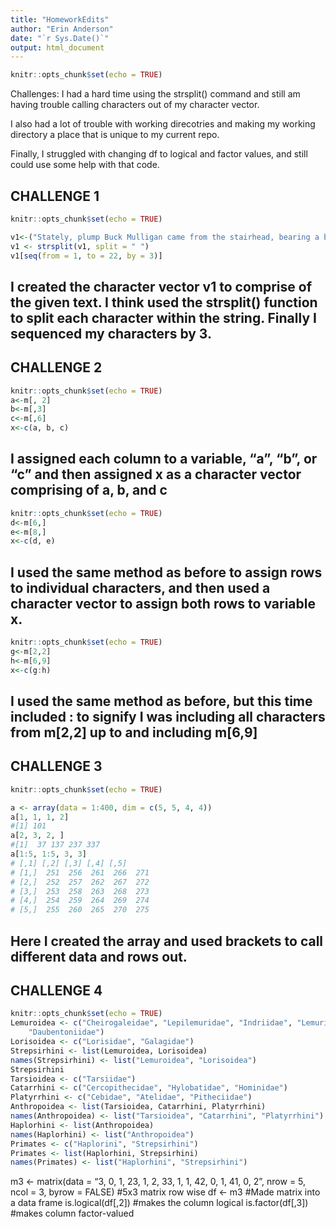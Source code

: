 ```yaml
---
title: "HomeworkEdits"
author: "Erin Anderson"
date: "`r Sys.Date()`"
output: html_document
---
```



```r
knitr::opts_chunk$set(echo = TRUE)
```
Challenges: I had a hard time using the strsplit() command and still am having trouble calling characters out of my character vector.

I also had a lot of trouble with working direcotries and making my working directory a place that is unique to my current repo.

Finally, I struggled with changing df to logical and factor values, and still could use some help with that code.

## CHALLENGE 1
```r
knitr::opts_chunk$set(echo = TRUE)

v1<-("Stately, plump Buck Mulligan came from the stairhead, bearing a bowl of lather on which a mirror and a razor lay crossed.")
v1 <- strsplit(v1, split = " ")
v1[seq(from = 1, to = 22, by = 3)]

```
## I created the character vector v1 to comprise of the given text. I think used the strsplit() function to split each character within the string. Finally I sequenced my characters by 3.

## CHALLENGE 2
```r
knitr::opts_chunk$set(echo = TRUE)
a<-m[, 2]
b<-m[,3]
c<-m[,6]
x<-c(a, b, c)
```
## I assigned each column to a variable, "a", "b", or "c" and then assigned x as a character vector comprising of a, b, and c
```r
knitr::opts_chunk$set(echo = TRUE)
d<-m[6,]
e<-m[8,]
x<-c(d, e)
```
## I used the same method as before to assign rows to individual characters, and then used a character vector to assign both rows to variable x.
```r
knitr::opts_chunk$set(echo = TRUE)
g<-m[2,2]
h<-m[6,9]
x<-c(g:h)
```

## I used the same method as before, but this time included : to signify I was including all characters from m[2,2] up to and including m[6,9]

## CHALLENGE 3
```r
knitr::opts_chunk$set(echo = TRUE)

a <- array(data = 1:400, dim = c(5, 5, 4, 4))
a[1, 1, 1, 2]
#[1] 101
a[2, 3, 2, ]
#[1]  37 137 237 337
a[1:5, 1:5, 3, 3]
# [,1] [,2] [,3] [,4] [,5]
# [1,]  251  256  261  266  271
# [2,]  252  257  262  267  272
# [3,]  253  258  263  268  273
# [4,]  254  259  264  269  274
# [5,]  255  260  265  270  275
```
## Here I created the array and used brackets to call different data and rows out.

## CHALLENGE 4
```r
knitr::opts_chunk$set(echo = TRUE)
Lemuroidea <- c("Cheirogaleidae", "Lepilemuridae", "Indriidae", "Lemuridae",
    "Daubentoniidae")
Lorisoidea <- c("Lorisidae", "Galagidae")
Strepsirhini <- list(Lemuroidea, Lorisoidea)
names(Strepsirhini) <- list("Lemuroidea", "Lorisoidea")
Strepsirhini
Tarsioidea <- c("Tarsiidae")
Catarrhini <- c("Cercopithecidae", "Hylobatidae", "Hominidae")
Platyrrhini <- c("Cebidae", "Atelidae", "Pitheciidae")
Anthropoidea <- list(Tarsioidea, Catarrhini, Platyrrhini)
names(Anthropoidea) <- list("Tarsioidea", "Catarrhini", "Platyrrhini")
Haplorhini <- list(Anthropoidea)
names(Haplorhini) <- list("Anthropoidea")
Primates <- c("Haplorini", "Strepsirhini")
Primates <- list(Haplorhini, Strepsirhini)
names(Primates) <- list("Haplorhini", "Strepsirhini")
```
m3 <- matrix(data = "3, 0, 1, 23, 1, 2, 33, 1, 1, 42, 0, 1, 41, 0, 2", nrow = 5, ncol = 3, byrow = FALSE)
#5x3 matrix row wise
df <- m3
#Made matrix into a data frame
is.logical(df[,2])
#makes the column logical
is.factor(df[,3])
#makes column factor-valued